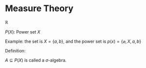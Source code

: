 # Measure Theory

$\mathbb{R}$


$P(X)$: Power set $X$

Example: the set is $X=\{ a,b \}$, and the power set is $p(x)=\{ \varnothing, X, a,b \}$

Definition:

 $A \subseteq P(X)$ is called a $\sigma$-algebra.
